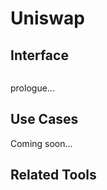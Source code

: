 # Uniswap

## Interface

```javascript
```

prologue...

## Use Cases

Coming soon...

## Related Tools
